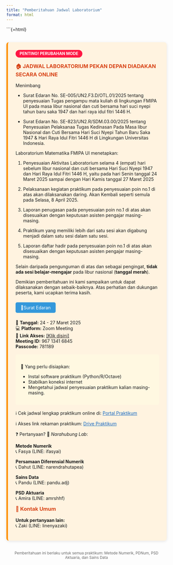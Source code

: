 ```yaml
---
title: "Pemberitahuan Jadwal Laboratorium"
format: html
---
```


```{=html}
<style>
.online-notice {
  background: #fff3e0;
  border-left: 5px solid #ff9100;
  padding: 1.5rem;
  margin: 2rem 0;
  border-radius: 8px;
  box-shadow: 0 2px 8px rgba(0,0,0,0.1);
}

.online-notice h3 {
  color: #d84315;
  margin-top: 0;
}

.status-label {
  background: #ff1744;
  color: white;
  padding: 0.3rem 0.8rem;
  border-radius: 20px;
  font-size: 0.9em;
  display: inline-block;
  margin-bottom: 1rem;
  font-weight: bold;
}

.btn {
  background-color: #3498db;
  color: white;
  padding: 0.5rem 1rem;
  border-radius: 5px;
  text-decoration: none;
  display: inline-block;
  margin: 0.5rem 0;
}
</style>

<div class="online-notice">
  <div class="status-label">PENTING! PERUBAHAN MODE</div>
  <h3>🏠 JADWAL LABORATORIUM PEKAN DEPAN DIADAKAN SECARA ONLINE</h3>

Menimbang 

- Surat Edaran No. SE-005/UN2.F3.D/OTL.01/2025 tentang penyesuaian Tugas pengampu mata kuliah di lingkungan FMIPA UI pada masa libur nasional dan cuti bersama hari suci nyepi tahun baru saka 1947 dan hari raya idul fitri 1446 H. 

- Surat Edaran No. SE-823/UN2.R/SDM.03.00/2025 tentang Penyesuaian Pelaksanaa Tugas Kedinasan Pada Masa libur Nasional dan Cuti Bersama Hari Suci Nyepi Tahun Baru Saka 1947 & Hari Raya Idul Fitri 1446 H di Lingkungan Universitas Indonesia.

Laboratorium Matematika FMIPA UI menetapkan:

1. Penyesuaian Aktivitas Laboratorium selama 4 (empat) hari sebelum libur nasional dan cuti bersama Hari Suci Nyepi 1947 dan Hari Raya Idul Fitri 1446 H, yaitu pada hari Senin tanggal 24 Maret 2025 sampai dengan Hari Kamis tanggal 27 Maret 2025

2. Pelaksanaan kegiatan praktikum pada penyesuaian poin no.1 di atas akan dilaksanakan daring. Akan Kembali seperti semula pada Selasa, 8 April 2025.

3. Laporan penugasan pada penyesuaian poin no.1 di atas akan disesuaikan dengan keputusan asisten pengajar masing-masing.

4. Praktikum yang memiliki lebih dari satu sesi akan digabung menjadi dalam satu sesi dalam satu sesi.

5. Laporan daftar hadir pada penyesuaian poin no.1 di atas akan disesuaikan dengan keputusan asisten pengajar masing-masing.

Selain daripada pengunguman di atas dan sebagai pengingat, <strong>tidak ada sesi belajar-mengajar</strong> pada libur nasional (<strong>tanggal merah</strong>).

Demikian pemberitahuan ini kami sampaikan untuk dapat dilaksanakan dengan sebaik-baiknya. Atas perhatian dan dukungan peserta, kami ucapkan terima kasih.

<a href="https://drive.google.com/file/d/1bbO2_ZxStMXBfBghT1i_2EmTAGwxtzZs/view?usp=sharing" class="btn">📌Surat Edaran</a>

<hl>
  
<p>📅 <strong>Tanggal:</strong> 24 - 27 Maret 2025<br>
  💻 <strong>Platform:</strong> Zoom Meeting<br>
  🔗 <strong>Link Akses:</strong> <a href="https://ui-ac-id.zoom.us/j/96713416845?pwd=QfCFlcm8oyzpiiDlxEOgezZRQKdOwW.1">[Klik disini]</a><br>
  <strong>Meeting ID:</strong> 967 1341 6845 <br>
  <strong>Passcode:</strong> 781189<br>
  </p>
  
<div style="background: #fff8e1; padding: 1rem; border-radius: 6px; margin: 1rem 0;">
<p>📌 Yang perlu disiapkan:</p>
<ul>
<li>Instal software praktikum (Python/R/Octave)</li>
<li>Stabilkan koneksi internet</li>
<li>Mengetahui jadwal penyesuaian praktikum kalian masing-masing.</li>
</ul>
</div>

  <p>ℹ Cek jadwal lengkap praktikum online di: 
  <a href="Jadwal.qmd" style="color: #1565c0; text-decoration: underline;">Portal Praktikum</a></p>
  
  <p>ℹ Akses link rekaman praktikum: 
  <a href="https://drive.google.com/drive/folders/1suYg1VQZMWMcM0lDnk01x4b_nsqcXMm-?usp=sharing" style="color: #1565c0; text-decoration: underline;">Drive Praktikum</a></p>
  
  <p>❓ Pertanyaan? 
📱 <em>Narahubung Lab</em>: <br>

**Metode Numerik**  
📞 Fasya (LINE: ifasyai)

**Persamaan Diferensial Numerik**  
📞 Dahut (LINE: narendrahutapea)

**Sains Data**  
📞 Pandu (LINE: pandu.adj)

**PSD Aktuaria**  
📞 Amira (LINE: amrshhf)

### 📩 Kontak Umum
**Untuk pertanyaan lain:**  
📞 Zaki (LINE: linenyazaki)</p>
</div>

<center style="color: #666; margin-top: 1rem;">
  <small>Pemberitahuan ini berlaku untuk semua praktikum:
  Metode Numerik, PDNum, PSD Aktuaria, dan Sains Data</small>
</center>